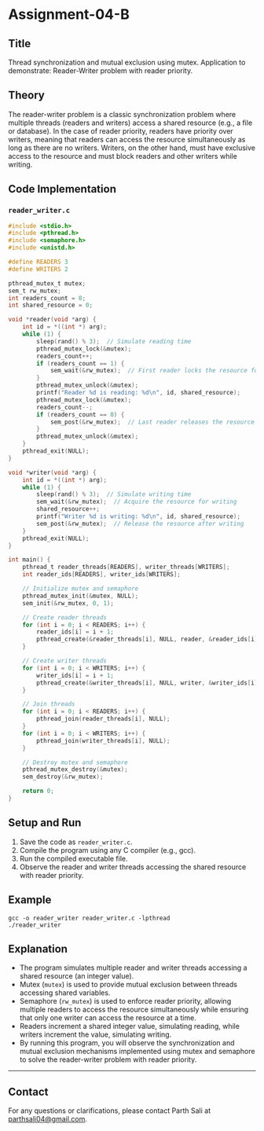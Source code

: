 # Assignment-04-B

## Title

Thread synchronization and mutual exclusion using mutex. Application to demonstrate: Reader-Writer problem with reader priority.

## Theory

The reader-writer problem is a classic synchronization problem where multiple threads (readers and writers) access a shared resource (e.g., a file or database). In the case of reader priority, readers have priority over writers, meaning that readers can access the resource simultaneously as long as there are no writers. Writers, on the other hand, must have exclusive access to the resource and must block readers and other writers while writing.

## Code Implementation

### `reader_writer.c`

```c
#include <stdio.h>
#include <pthread.h>
#include <semaphore.h>
#include <unistd.h>

#define READERS 3
#define WRITERS 2

pthread_mutex_t mutex;
sem_t rw_mutex;
int readers_count = 0;
int shared_resource = 0;

void *reader(void *arg) {
    int id = *((int *) arg);
    while (1) {
        sleep(rand() % 3);  // Simulate reading time
        pthread_mutex_lock(&mutex);
        readers_count++;
        if (readers_count == 1) {
            sem_wait(&rw_mutex);  // First reader locks the resource for writers
        }
        pthread_mutex_unlock(&mutex);
        printf("Reader %d is reading: %d\n", id, shared_resource);
        pthread_mutex_lock(&mutex);
        readers_count--;
        if (readers_count == 0) {
            sem_post(&rw_mutex);  // Last reader releases the resource for writers
        }
        pthread_mutex_unlock(&mutex);
    }
    pthread_exit(NULL);
}

void *writer(void *arg) {
    int id = *((int *) arg);
    while (1) {
        sleep(rand() % 3);  // Simulate writing time
        sem_wait(&rw_mutex);  // Acquire the resource for writing
        shared_resource++;
        printf("Writer %d is writing: %d\n", id, shared_resource);
        sem_post(&rw_mutex);  // Release the resource after writing
    }
    pthread_exit(NULL);
}

int main() {
    pthread_t reader_threads[READERS], writer_threads[WRITERS];
    int reader_ids[READERS], writer_ids[WRITERS];

    // Initialize mutex and semaphore
    pthread_mutex_init(&mutex, NULL);
    sem_init(&rw_mutex, 0, 1);

    // Create reader threads
    for (int i = 0; i < READERS; i++) {
        reader_ids[i] = i + 1;
        pthread_create(&reader_threads[i], NULL, reader, &reader_ids[i]);
    }

    // Create writer threads
    for (int i = 0; i < WRITERS; i++) {
        writer_ids[i] = i + 1;
        pthread_create(&writer_threads[i], NULL, writer, &writer_ids[i]);
    }

    // Join threads
    for (int i = 0; i < READERS; i++) {
        pthread_join(reader_threads[i], NULL);
    }
    for (int i = 0; i < WRITERS; i++) {
        pthread_join(writer_threads[i], NULL);
    }

    // Destroy mutex and semaphore
    pthread_mutex_destroy(&mutex);
    sem_destroy(&rw_mutex);

    return 0;
}
```

## Setup and Run

1. Save the code as `reader_writer.c`.
2. Compile the program using any C compiler (e.g., gcc).
3. Run the compiled executable file.
4. Observe the reader and writer threads accessing the shared resource with reader priority.

## Example

```
gcc -o reader_writer reader_writer.c -lpthread
./reader_writer
```

## Explanation

- The program simulates multiple reader and writer threads accessing a shared resource (an integer value).
- Mutex (`mutex`) is used to provide mutual exclusion between threads accessing shared variables.
- Semaphore (`rw_mutex`) is used to enforce reader priority, allowing multiple readers to access the resource simultaneously while ensuring that only one writer can access the resource at a time.
- Readers increment a shared integer value, simulating reading, while writers increment the value, simulating writing.
- By running this program, you will observe the synchronization and mutual exclusion mechanisms implemented using mutex and semaphore to solve the reader-writer problem with reader priority.

---

## Contact

For any questions or clarifications, please contact Parth Sali at parthsali04@gmail.com.
